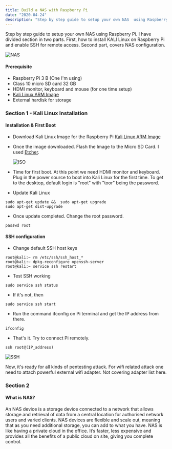 ```yaml
---
title: Build a NAS with Raspberry Pi
date: "2020-04-24"
description: "Step by step guide to setup your own NAS  using Raspberry Pi"
---
```


Step by step guide to setup your own NAS using Raspberry Pi. I have divided section
in two parts. First, how to install KALI Linux on Raspberry Pi and enable SSH for remote
access. Second part, covers NAS configuration.

![NAS](./nas.jpg)

#### Prerequisite

- Raspberry Pi 3 B (One I'm using)
- Class 10 micro SD card 32 GB
- HDMI monitor, keyboard and mouse (for one time setup)
- [Kali Linux ARM Image](https://www.offensive-security.com/kali-linux-arm-images/#1493408272250-e17e9049-9ce8)
- External hardisk for storage

### Section 1 - Kali Linux Installation

#### Installation & First Boot

- Download Kali Linux Image for the Raspberry Pi
  [Kali Linux ARM Image](https://www.offensive-security.com/kali-linux-arm-images/#1493408272250-e17e9049-9ce8)

- Once the image downloaded. Flash the Image to the Micro SD Card. I used
  [Etcher](https://www.balena.io/etcher/).

  ![ISO](./etcher.png)

- Time for first boot. At this point we need HDMI monitor and keyboard. Plug in the power source to boot into Kali Linux
  for the first time. To get to the desktop, default login is "root" with "toor" being the password.

- Update Kali Linux

```
sudo apt-get update &&  sudo apt-get upgrade
sudo apt-get dist-upgrade
```

- Once update completed. Change the root password.

```
passwd root
```

#### SSH configuration

- Change default SSH host keys

```
root@kali:~ rm /etc/ssh/ssh_host_*
root@kali:~ dpkg-reconfigure openssh-server
root@kali:~ service ssh restart
```

- Test SSH working

```
sudo service ssh status
```

- If it's not, then

```
sudo service ssh start
```

- Run the command ifconfig on Pi terminal and get the IP address from there.

```
ifconfig
```

- That's it. Try to connect Pi remotely.

```
ssh root@(IP_address)
```

![SSH](./ssh.png)

Now, it's ready for all kinds of pentesting attack.
For wifi related attack one need to attach powerful external
wifi adapter. Not covering adapter list here.

### Section 2

#### What is NAS?

An NAS device is a storage device connected to a network that allows storage and retrieval
of data from a central location for authorised network users and varied clients. NAS devices
are flexible and scale out, meaning that as you need additional storage, you can add to what
you have. NAS is like having a private cloud in the office. It’s faster, less expensive and
provides all the benefits of a public cloud on site, giving you complete control.

